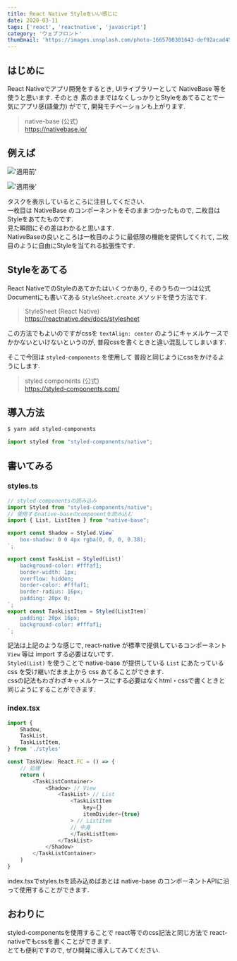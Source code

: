 ```yaml
---
title: React Native Styleをいい感じに
date: 2020-03-11
tags: ['react', 'reactnative', 'javascript']
category: 'ウェブフロント'
thumbnail: 'https://images.unsplash.com/photo-1665700301643-def92acad454?crop=entropy&cs=tinysrgb&fit=max&fm=jpg&ixid=MnwzNzQ1NzR8MHwxfHJhbmRvbXx8fHx8fHx8fDE2NjY1Mjk4MDU&ixlib=rb-4.0.3&q=80&w=1080'
---
```


## はじめに

React Nativeでアプリ開発をするとき, UIライブラリーとして NativeBase 等を使うと思います. そのとき
素のままではなくしっかりとStyleをあてることで一気にアプリ感(語彙力) がでて, 開発モチベーションも上がります.

> native-base (公式)\
> https://nativebase.io/

## 例えば

!['適用前'](https://i.gyazo.com/410048734961931da2537baf0abfc11c.png)

!['適用後'](https://i.gyazo.com/7278c4d69d0f6f4e6a9731b84f6882f5.png)

タスクを表示しているところに注目してください.\
一枚目は NativeBase のコンポーネントをそのままつかったもので, 二枚目はStyleをあてたものです.\
見た瞬間にその差はわかると思います.\
NativeBaseの良いところは一枚目のように最低限の機能を提供してくれて, 二枚目のように自由にStyleを当てれる拡張性です.

## Styleをあてる

React NativeでのStyleのあてかたはいくつかあり, そのうちの一つは公式Documentにも書いてある `StyleSheet.create`
メソッドを使う方法です.

> StyleSheet (React Native)\
> https://reactnative.dev/docs/stylesheet

この方法でもよいのですがcssを `textAlign: center` のようにキャメルケースでかかないといけないというのが,
普段cssを書くときと違い混乱してしまいます.

そこで今回は `styled-components` を使用して 普段と同じようにcssをかけるようにします.

> styled components (公式)\
> https://styled-components.com/

## 導入方法

```bash
$ yarn add styled-components
```

```typescript
import styled from "styled-components/native";
```

## 書いてみる

### styles.ts

```typescript
// styled-componentsの読み込み
import Styled from "styled-components/native";
// 使用するnative-baseのcomponentを読み込む
import { List, ListItem } from "native-base";

export const Shadow = Styled.View`
    box-shadow: 0 0 4px rgba(0, 0, 0, 0.38);
`;

export const TaskList = Styled(List)`
    background-color: #fffaf1;
    border-width: 1px;
    overflow: hidden;
    border-color: #fffaf1;
    border-radius: 16px;
    padding: 20px 0;
`;
export const TaskListItem = Styled(ListItem)`
    padding: 20px 16px;
    background-color: #fffaf1;
`;
```

記法は上記のような感じで, react-native が標準で提供しているコンポーネント `View` 等は import する必要はないです.\
`Styled(List)` を使うことで native-base が提供している `List` にあたっている css を受け継いだまま上から css
あてることができます.\
cssの記法もわざわざキャメルケースにする必要はなくhtml・cssで書くときと同じようにすることができます.

### index.tsx

```typescript
import {
    Shadow,
    TaskList,
    TaskListItem,
} from './styles'

const TaskView: React.FC = () => {
    // 処理
    return (
        <TaskListContainer>
            <Shadow> // View
                <TaskList> // List
                    <TaskListItem
                        key={}
                        itemDivider={true}
                    > // ListItem
                    // 中身
                    </TaskListItem>
                </TaskList>
            </Shadow>
        </TaskListContainer>
    )
}
```

index.tsxでstyles.tsを読み込めばあとは native-base のコンポーネントAPIに沿って使用することができます.

## おわりに

styled-componentsを使用することで react等でのcss記法と同じ方法で react-nativeでもcssを書くことができます.\
とても便利ですので, ぜひ開発に導入してみてください.
